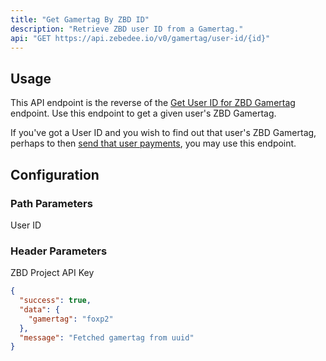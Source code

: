 ```yaml
---
title: "Get Gamertag By ZBD ID"
description: "Retrieve ZBD user ID from a Gamertag."
api: "GET https://api.zebedee.io/v0/gamertag/user-id/{id}"
---
```


## Usage

This API endpoint is the reverse of the [Get User ID for ZBD Gamertag](/payments/api/gamertags/retrieve-userid) endpoint. Use this endpoint to get a given user's ZBD Gamertag.

<Tip>If you've got a User ID and you wish to find out that user's ZBD Gamertag, perhaps to then [send that user payments](/payments/api/gamertags/send), you may use this endpoint.</Tip>

## Configuration

### Path Parameters

<ParamField required path="id" type="string">
  User ID
</ParamField>

### Header Parameters

<ParamField required header="apikey" type="string">
  ZBD Project API Key
</ParamField>



<ResponseExample>

```json Response
{
  "success": true,
  "data": {
    "gamertag": "foxp2"
  },
  "message": "Fetched gamertag from uuid"
}
```

</ResponseExample>
